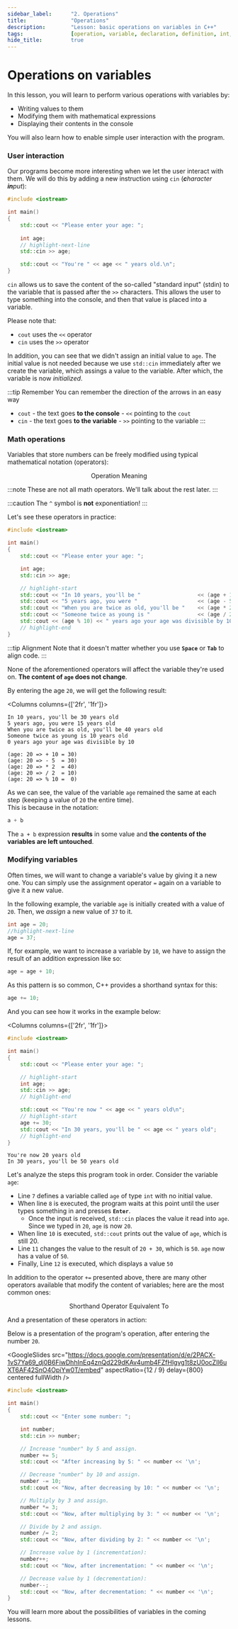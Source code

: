 ```yaml
---
sidebar_label:		"2. Operations"
title:				"Operations"
description:		"Lesson: basic operations on variables in C++"
tags:				[operation, variable, declaration, definition, int, float, char]
hide_title:			true
---
```


<!-- Components -->



# Operations on variables

In this lesson, you will learn to perform various operations with variables by:
- Writing values to them
- Modifying them with mathematical expressions
- Displaying their contents in the console

You will also learn how to enable simple user interaction with the program.

### User interaction

Our programs become more interesting when we let the user interact with them.
We will do this by adding a new instruction using `cin` (_**c**haracter **in**put_):

```cpp
#include <iostream>

int main()
{
	std::cout << "Please enter your age: ";
	
	int age;
	// highlight-next-line
	std::cin >> age;

	std::cout << "You're " << age << " years old.\n";
}
```

`cin` allows us to save the content of the so-called "standard input" (stdin)
to the variable that is passed after the `>>` characters. 
This allows the user to type something into the console, and then that value is placed into a variable.

Please note that:
- `cout` uses the `<<` operator
- `cin` uses the `>>` operator

In addition, you can see that we didn't assign an initial value to `age`.
The initial value is not needed because we use `std::cin` immediately after we create the variable,
which assings a value to the variable. After which, the variable is now *initialized*.

:::tip Remember
You can remember the direction of the arrows in an easy way

- `cout` - the text goes **to the console** - `<<` pointing to the `cout`
- `cin` -  the text goes **to the variable** - `>>` pointing to the variable
:::

### Math operations

Variables that store numbers can be freely modified using typical mathematical notation (operators):

<center>
	<SymbolTable noTraits>
		<tr>
			<th>Operation</th>
			<th>Meaning</th>
		</tr>
		<Symbol name="a + b" desc="Adds a and b" />
		<Symbol name="a - b" desc="Subtracts b from a" />
		<Symbol name="a * b" desc="Multiplies a and b" />
		<Symbol name="a / b" desc="Divides the number a by b" />
		<Symbol name="a % b" desc="Remainder of the division a by b" />
	</SymbolTable>
</center>

:::note
These are not all math operators. We'll talk about the rest later.
:::

:::caution
The `^` symbol is **not** exponentiation!
:::

Let's see these operators in practice:

```cpp
#include <iostream>

int main()
{
	std::cout << "Please enter your age: ";

	int age;
	std::cin >> age;

	// highlight-start
	std::cout << "In 10 years, you'll be "					<< (age + 10)	<< " years old\n";
	std::cout << "5 years ago, you were "					<< (age - 5)	<< " years old\n";
	std::cout << "When you are twice as old, you'll be "	<< (age * 2)	<< " years old\n";
	std::cout << "Someone twice as young is "				<< (age / 2)	<< " years old\n";
	std::cout << (age % 10) << " years ago your age was divisible by 10";
	// highlight-end
}
```

:::tip Alignment
Note that it doesn't matter whether you use **`Space`** or **`Tab`** to align code.
:::

None of the aforementioned operators will affect the variable they're used on.
**The content of `age` does not change**.

By entering the age `20`, we will get the following result:

<Columns columns={['2fr', '1fr']}>
<div>

```plaintext title="Console"
In 10 years, you'll be 30 years old
5 years ago, you were 15 years old
When you are twice as old, you'll be 40 years old
Someone twice as young is 10 years old
0 years ago your age was divisible by 10
```

</div>

<div>

```plaintext title="Description"
(age: 20 => + 10 = 30)
(age: 20 => - 5  = 30)
(age: 20 => * 2  = 40)
(age: 20 => / 2  = 10)
(age: 20 => % 10 =  0)
```

</div>
</Columns>

As we can see, the value of the variable `age` remained the same at each step (keeping a value of `20` the entire time).  
This is because in the notation:

```cpp
a + b
```

The `a + b` expression **results** in some value and **the contents of the variables are left untouched**.  

### Modifying variables

Often times, we will want to change a variable's value by giving it a new one.
You can simply use the assignment operator `=` again on a variable to give it a new value.

In the following example, the variable `age` is initially created with a value of `20`.
Then, we *assign* a new value of `37` to it.

```cpp
int age = 20;
//highlight-next-line
age = 37;
```

If, for example, we want to increase a variable by `10`, we have to assign the result
of an addition expression like so:

```cpp
age = age + 10;
```

As this pattern is so common, C++ provides a shorthand syntax for this:

```cpp
age += 10;
```

And you can see how it works in the example below:

<Columns columns={['2fr', '1fr']}>
<div>

<CustomCodeBlock>

```cpp title="🔹 main.cpp" showLineNumbers
#include <iostream>

int main()
{
	std::cout << "Please enter your age: ";

	// highlight-start
	int age;
	std::cin >> age;
	// highlight-end

	std::cout << "You're now " << age << " years old\n";
	// highlight-start
	age += 30;
	std::cout << "In 30 years, you'll be " << age << " years old";
	// highlight-end
}
```

</CustomCodeBlock>

</div>

<div>

```plaintext title="Result"
You're now 20 years old
In 30 years, you'll be 50 years old
```

</div>
</Columns>

Let's analyze the steps this program took in order. Consider the variable `age`:

- Line `7` defines a variable called `age` of type `int` with no initial value.
- When line `8` is executed, the program waits at this point until the user types something in and presses **`Enter`**.
	- Once the input is received, `std::cin` places the value it read into `age`. Since we typed in `20`, `age` is now `20`.
- When line `10` is executed, `std::cout` prints out the value of `age`, which is still 20.
- Line `11` changes the value to the result of `20 + 30`, which is `50`. `age` now has a value of  `50`.
- Finally, Line `12` is executed, which displays a value `50`

In addition to the operator `+=` presented above, there are many other operators available
that modify the content of variables; here are the most common ones:

<center>
	<SymbolTable noTraits>
		<tr>
			<th>Shorthand Operator</th>
			<th>Equivalent To</th>
		</tr>
		<Symbol name="a += b" desc="a = a + b" />
		<Symbol name="a -= b" desc="a = a - b" />
		<Symbol name="a *= b" desc="a = a * b" />
		<Symbol name="a /= b" desc="a = a / b" />
	</SymbolTable>
</center>

And a presentation of these operators in action:

<Tabs>
<TabItem value="presentation" label="Presentation" default>

Below is a presentation of the program's operation, after entering the number `20`.

<!-- Source link: https://docs.google.com/presentation/d/1PsrXxeMhAaZ8ehk-x6hS7rigpaqw4b_2uxfGTlQRxdI/edit?usp=sharing -->

<GoogleSlides
		src="https://docs.google.com/presentation/d/e/2PACX-1vS7Ya69_dj0B6FiwDhhInEq4znQd229dKAv4umb4FZfHlgvg1t8zU0ocZIl6uXT6AF42SnO4OpiYw0T/embed"
		aspectRatio={12 / 9}
		delay={800}
		centered
		fullWidth
	/>

</TabItem>

<TabItem value="code" label="Code">
<CustomCodeBlock maxLines={25} resizable>

```cpp title="🔹 main.cpp" showLineNumbers
#include <iostream>

int main()
{
	std::cout << "Enter some number: ";

	int number;
	std::cin >> number;

	// Increase "number" by 5 and assign.
	number += 5;
	std::cout << "After increasing by 5: " << number << '\n';

	// Decrease "number" by 10 and assign.
	number -= 10;
	std::cout << "Now, after decreasing by 10: " << number << '\n';

	// Multiply by 3 and assign.
	number *= 3;
	std::cout << "Now, after multiplying by 3: " << number << '\n';

	// Divide by 2 and assign.
	number /= 2;
	std::cout << "Now, after dividing by 2: " << number << '\n';

	// Increase value by 1 (incrementation):
	number++;
	std::cout << "Now, after incrementation: " << number << '\n';

	// Decrease value by 1 (decrementation):
	number--;
	std::cout << "Now, after decrementation: " << number << '\n';
}
```

</CustomCodeBlock>
</TabItem>

</Tabs>

You will learn more about the possibilities of variables in the coming lessons.
